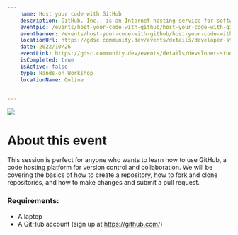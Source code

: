```yaml
---
    name: Host your code with GitHub
    description: GitHub, Inc., is an Internet hosting service for software development and version control using Git.
    eventpic: /events/host-your-code-with-github/host-your-code-with-github.png
    eventbanner: /events/host-your-code-with-github/host-your-code-with-github-banner.png
    locationUrl: https://gdsc.community.dev/events/details/developer-student-clubs-jis-university-kolkata-presents-host-your-code-with-github/
    date: 2022/10/26
    eventLink: https://gdsc.community.dev/events/details/developer-student-clubs-jis-university-kolkata-presents-host-your-code-with-github/
    isCompleted: true
    isActive: false
    type: Hands-on Workshop
    locationName: Online


---
```


<Image
  src="/events/host-your-code-with-github/host-your-code-with-github-banner.png"
  width={9216}
  height={2304}
  className="rounded-xl"
/>

# About this event

This session is perfect for anyone who wants to learn how to use GitHub, a code hosting platform for version control and collaboration. We will be covering the basics of how to create a repository, how to fork and clone repositories, and how to make changes and submit a pull request.

### Requirements:

- A laptop
- A GitHub account (sign up at https://github.com/)
